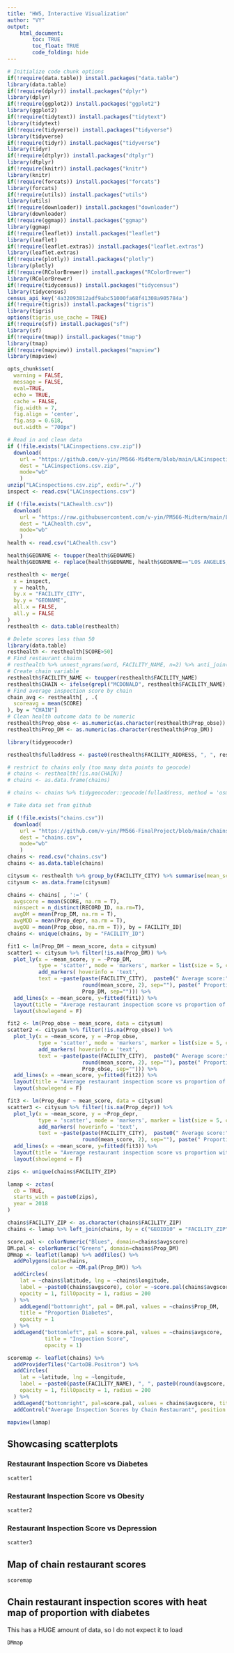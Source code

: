 ```yaml
---
title: "HW5, Interactive Visualization"
author: "VY"
output: 
    html_document:
        toc: TRUE
        toc_float: TRUE
        code_folding: hide
---
```


```r
# Initialize code chunk options
if(!require(data.table)) install.packages("data.table")
library(data.table)
if(!require(dplyr)) install.packages("dplyr")
library(dplyr)
if(!require(ggplot2)) install.packages("ggplot2")
library(ggplot2)
if(!require(tidytext)) install.packages("tidytext")
library(tidytext)
if(!require(tidyverse)) install.packages("tidyverse")
library(tidyverse)
if(!require(tidyr)) install.packages("tidyverse")
library(tidyr)
if(!require(dtplyr)) install.packages("dtplyr")
library(dtplyr)
if(!require(knitr)) install.packages("knitr")
library(knitr)
if(!require(forcats)) install.packages("forcats")
library(forcats)
if(!require(utils)) install.packages("utils")
library(utils)
if(!require(downloader)) install.packages("downloader")
library(downloader)
if(!require(ggmap)) install.packages("ggmap")
library(ggmap)
if(!require(leaflet)) install.packages("leaflet")
library(leaflet)
if(!require(leaflet.extras)) install.packages("leaflet.extras")
library(leaflet.extras)
if(!require(plotly)) install.packages("plotly")
library(plotly)
if(!require(RColorBrewer)) install.packages("RColorBrewer")
library(RColorBrewer)
if(!require(tidycensus)) install.packages("tidycensus")
library(tidycensus)
census_api_key('4a32093812adf9abc51000fa68f41308a905784a')
if(!require(tigris)) install.packages("tigris")
library(tigris)
options(tigris_use_cache = TRUE)
if(!require(sf)) install.packages("sf")
library(sf)
if(!require(tmap)) install.packages("tmap")
library(tmap)
if(!require(mapview)) install.packages("mapview")
library(mapview)

opts_chunk$set(
  warning = FALSE,
  message = FALSE,
  eval=TRUE,
  echo = TRUE,
  cache = FALSE,
  fig.width = 7, 
  fig.align = 'center',
  fig.asp = 0.618,
  out.width = "700px")

# Read in and clean data
if (!file.exists("LACinspections.csv.zip"))
  download(
    url = "https://github.com/v-yin/PM566-Midterm/blob/main/LACinspections.csv.zip?raw=true",
    dest = "LACinspections.csv.zip",
    mode="wb"
    )
unzip("LACinspections.csv.zip", exdir="./")
inspect <- read.csv("LACinspections.csv")

if (!file.exists("LAChealth.csv"))
  download(
    url = "https://raw.githubusercontent.com/v-yin/PM566-Midterm/main/LAChealth.csv",
    dest = "LAChealth.csv",
    mode="wb"
    )
health <- read.csv("LAChealth.csv")

health$GEONAME <- toupper(health$GEONAME)
health$GEONAME <- replace(health$GEONAME, health$GEONAME=="LOS ANGELES, CITY OF", "LOS ANGELES")

resthealth <- merge(
  x = inspect,
  y = health,
  by.x = "FACILITY_CITY",
  by.y = "GEONAME",
  all.x = FALSE,
  all.y = FALSE
)
resthealth <- data.table(resthealth)

# Delete scores less than 50
library(data.table)
resthealth <- resthealth[SCORE>50]
# Find restaurant chains
# resthealth %>% unnest_ngrams(word, FACILITY_NAME, n=2) %>% anti_join(stop_words, by = c("word")) # %>% count(word, sort=TRUE) %>% as_tibble() %>% print(n=100)
# Create chain variable
resthealth$FACILITY_NAME <- toupper(resthealth$FACILITY_NAME)
resthealth$CHAIN <- ifelse(grepl("MCDONALD", resthealth$FACILITY_NAME), "McDonald's", ifelse(grepl("JACK IN THE BOX", resthealth$FACILITY_NAME), "Jack in the Box", ifelse(grepl("STARBUCKS", resthealth$FACILITY_NAME), "Starbucks", ifelse(grepl("EL POLLO LOCO", resthealth$FACILITY_NAME), "El Pollo Loco", ifelse(grepl("PANDA EXPRESS", resthealth$FACILITY_NAME), "Panda Express", ifelse(grepl("TACO BELL", resthealth$FACILITY_NAME), "Taco Bell", ifelse(grepl("DEL TACO", resthealth$FACILITY_NAME), "Del Taco", ifelse(grepl("OUT BURGER", resthealth$FACILITY_NAME), "In N Out", ifelse(grepl("PANERA BREAD", resthealth$FACILITY_NAME), "Panera Bread", NA)))))))))
# Find average inspection score by chain
chain_avg <- resthealth[ , .(
  scoreavg = mean(SCORE) 
), by = "CHAIN"]
# Clean health outcome data to be numeric
resthealth$Prop_obse <- as.numeric(as.character(resthealth$Prop_obse))
resthealth$Prop_DM <- as.numeric(as.character(resthealth$Prop_DM))

library(tidygeocoder)

resthealth$fulladdress <- paste0(resthealth$FACILITY_ADDRESS, ", ", resthealth$FACILITY_CITY, ", CA ", resthealth$FACILITY_ZIP)

# restrict to chains only (too many data points to geocode)
# chains <- resthealth[!is.na(CHAIN)]
# chains <- as.data.frame(chains)

# chains <- chains %>% tidygeocoder::geocode(fulladdress, method = 'osm', lat = latitude , long = longitude)

# Take data set from github

if (!file.exists("chains.csv"))
  download(
    url = "https://github.com/v-yin/PM566-FinalProject/blob/main/chains.csv?raw=true",
    dest = "chains.csv",
    mode="wb"
    )
chains <- read.csv("chains.csv")
chains <- as.data.table(chains)
```

```r
citysum <- resthealth %>% group_by(FACILITY_CITY) %>% summarise(mean_score = mean(SCORE), sd_fev = sd(SCORE), ninspect = n_distinct(RECORD_ID), Prop_DM, Prop_obse, Prop_depr) %>% distinct()
citysum <- as.data.frame(citysum)

chains <- chains[ , ':=' (
  avgscore = mean(SCORE, na.rm = T),
  ninspect = n_distinct(RECORD_ID, na.rm=T),
  avgDM = mean(Prop_DM, na.rm = T),
  avgMDD = mean(Prop_depr, na.rm = T),
  avgOB = mean(Prop_obse, na.rm = T)), by = FACILITY_ID]
chains <- unique(chains, by = "FACILITY_ID")
```



```r
fit1 <- lm(Prop_DM ~ mean_score, data = citysum)
scatter1 <- citysum %>% filter(!is.na(Prop_DM)) %>%
  plot_ly(x = ~mean_score, y = ~Prop_DM,
          type = 'scatter', mode = 'markers', marker = list(size = 5, color = colorRampPalette(brewer.pal(10,"Spectral"))(66))) %>%
          add_markers( hoverinfo = 'text',
          text = ~paste(paste(FACILITY_CITY),  paste0(" Average score:",
                        round(mean_score, 2), sep=""), paste(" Proportion DM:",
                        Prop_DM, sep=""))) %>%
  add_lines(x = ~mean_score, y=fitted(fit1)) %>%
  layout(title = "Average restaurant inspection score vs proportion of diabetes by city", yaxis = list(title = "Proportion Diabetes", hoverformat='.2f'), xaxis = list(title = "Average Inspection Score", hoverformat = '.2f'), hovermode = "compare") %>%
  layout(showlegend = F)

fit2 <- lm(Prop_obse ~ mean_score, data = citysum)
scatter2 <- citysum %>% filter(!is.na(Prop_obse)) %>%
  plot_ly(x = ~mean_score, y = ~Prop_obse,
          type = 'scatter', mode = 'markers', marker = list(size = 5, color = colorRampPalette(brewer.pal(10,"Paired"))(66))) %>%
          add_markers( hoverinfo = 'text',
          text = ~paste(paste(FACILITY_CITY),  paste0(" Average score:",
                        round(mean_score, 2), sep=""), paste(" Proportion Obese:",
                        Prop_obse, sep=""))) %>%
  add_lines(x = ~mean_score, y=fitted(fit2)) %>%
  layout(title = "Average restaurant inspection score vs proportion of obesity by city", yaxis = list(title = "Proportion Obesity"), xaxis = list(title = "Average Inspection Score"), hovermode = "compare") %>%
  layout(showlegend = F)

fit3 <- lm(Prop_depr ~ mean_score, data = citysum)
scatter3 <- citysum %>% filter(!is.na(Prop_depr)) %>%
  plot_ly(x = ~mean_score, y = ~Prop_depr,
          type = 'scatter', mode = 'markers', marker = list(size = 5, color = colorRampPalette(brewer.pal(10,"Pastel2"))(66))) %>%
          add_markers( hoverinfo = 'text',
          text = ~paste(paste(FACILITY_CITY),  paste0(" Average score:",
                        round(mean_score, 2), sep=""), paste(" Proportion with depression:",Prop_depr, sep=""))) %>%
  add_lines(x = ~mean_score, y=fitted(fit3)) %>%
  layout(title = "Average restaurant inspection score vs proportion with depression by city", yaxis = list(title = "Proportion Depression"), xaxis = list(title = "Average Inspection Score"), hovermode = "compare") %>%
  layout(showlegend = F)

zips <- unique(chains$FACILITY_ZIP)

lamap <- zctas(
  cb = TRUE, 
  starts_with = paste0(zips),
  year = 2018
)

chains$FACILITY_ZIP <- as.character(chains$FACILITY_ZIP)
chains <- lamap %>% left_join(chains, by = c("GEOID10" = "FACILITY_ZIP"))

score.pal <- colorNumeric("Blues", domain=chains$avgscore)
DM.pal <- colorNumeric("Greens", domain=chains$Prop_DM)
DMmap <- leaflet(lamap) %>% addTiles() %>%
  addPolygons(data=chains,
              color = ~DM.pal(Prop_DM)) %>%
  addCircles(
    lat = ~chains$latitude, lng = ~chains$longitude,
    label = ~paste0(chains$avgscore), color = ~score.pal(chains$avgscore),
    opacity = 1, fillOpacity = 1, radius = 200
  ) %>%
    addLegend("bottomright", pal = DM.pal, values = ~chains$Prop_DM,
    title = "Proportion Diabetes",
    opacity = 1
  ) %>%
  addLegend("bottomleft", pal = score.pal, values = ~chains$avgscore,
            title = "Inspection Score",
            opacity = 1)

scoremap <- leaflet(chains) %>%
  addProviderTiles("CartoDB.Positron") %>%
  addCircles(
    lat = ~latitude, lng = ~longitude,
    label = ~paste0(paste(FACILITY_NAME), ", ", paste0(round(avgscore, 2))), color = ~score.pal(avgscore),
    opacity = 1, fillOpacity = 1, radius = 200
  ) %>%
  addLegend("bottomright", pal=score.pal, values = chains$avgscore, title= "Inspection Score", opacity=1) %>%
  addControl("Average Inspection Scores by Chain Restaurant", position = "bottomleft")

mapview(lamap)
```

## Showcasing scatterplots {.tabset}

### Restaurant Inspection Score vs Diabetes

```r
scatter1
```

### Restaurant Inspection Score vs Obesity
```r
scatter2
```

### Restaurant Inspection Score vs Depression
```r
scatter3
```
## {-}

## Map of chain restaurant scores

```r
scoremap
```


## Chain restaurant inspection scores with heat map of proportion with diabetes
This has a HUGE amount of data, so I do not expect it to load
```r
DMmap
```


